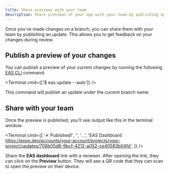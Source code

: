 ```yaml
---
title: Share previews with your team
description: Share previews of your app with your team by publishing updates on branches.
---
```



Once you've made changes on a branch, you can share them with your team by publishing an update. This allows you to get feedback on your changes during review.

## Publish a preview of your changes

You can publish a preview of your current changes by running the following [EAS CLI](/develop/tools/#eas-cli) command:

<Terminal cmd={['$ eas update --auto']} />

This command will publish an update under the current branch name.

## Share with your team

Once the preview is published, you'll see output like this in the terminal window:

<Terminal
  cmd={[
    '✔ Published!',
    '',
    '...',
    'EAS Dashboard      https://expo.dev/accounts/your-account/projects/your-project/updates/708b05d8-9bcf-4212-a052-ce40583b04fd',
  ]}
/>

Share the **EAS dashboard** link with a reviewer. After opening the link, they can click on the **Preview** button. They will see a QR code that they can scan to open the preview on their device.

<ContentSpotlight
  alt="Preview update QR code UI on expo.dev."
  src="/static/images/eas-update/preview-updates-qr-code.png"
/>
